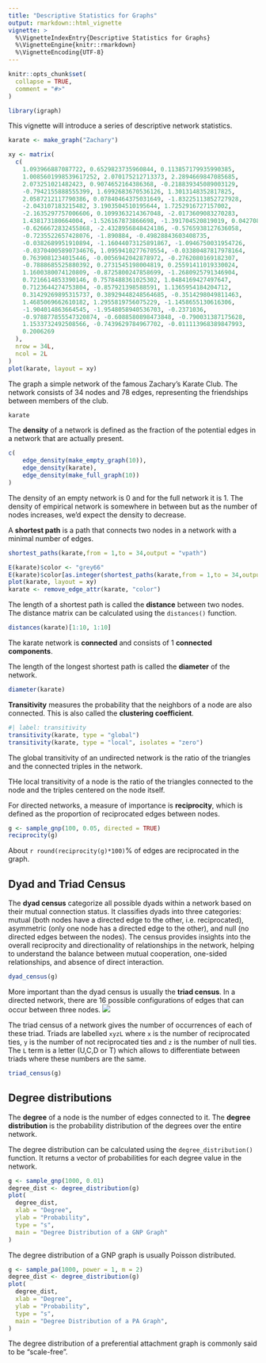 ```yaml
---
title: "Descriptive Statistics for Graphs"
output: rmarkdown::html_vignette
vignette: >
  %\VignetteIndexEntry{Descriptive Statistics for Graphs}
  %\VignetteEngine{knitr::rmarkdown}
  %\VignetteEncoding{UTF-8}
---
```


```r
knitr::opts_chunk$set(
  collapse = TRUE,
  comment = "#>"
)
```

```r
library(igraph)
```

This vignette will introduce a series of descriptive network statistics.

```r
karate <- make_graph("Zachary")
```

```r
xy <- matrix(
  c(
    1.093966887087722, 0.6529823735960844, 0.113857179935990385,
    1.0085601998539617252, 2.070175212713373, 2.2894669847085685,
    2.073251021482423, 0.9074652164386368, -0.218839345089003129,
    -0.7942155888555399, 1.6992683670536126, 1.3013148352817825,
    2.0587212117790386, 0.07840464375031649, -1.83225113852727928,
    -2.043107183215482, 3.1903504510195644, 1.7252916727157002,
    -2.1635297757006606, 0.1099363214367048, -2.0173609083270283,
    1.438173180664004, -1.526167873866698, -1.391704520819019, 0.0427082625044537,
    -0.6266672832455868, -2.4328956848424186, -0.5765938127636058,
    -0.7235522657428076, -1.890884, -0.49828843603408735,
    -0.0382689951910894, -1.16044073125891867, -1.0946750031954726,
    -0.03704005890734676, 1.0959410277670554, -0.03380487817978164,
    0.7639081234015446, -0.0056942042878972, -0.2762080169182307,
    -0.7888685525880392, 0.2731545198004819, 0.25591411019330024,
    1.1600380074120809, -0.8725800247858699, -1.2680925791346904,
    0.7216614853390146, 0.7578488361025302, 1.0484169427497647,
    0.7123644274753804, -0.857921398588591, 1.1365954184204712,
    0.31429269895315737, 0.38929448248564685, -0.3514298049811463,
    1.4685069662610182, 1.2955819756075229, -1.1458655130616306,
    -1.904014863664545, -1.9548058940536703, -0.2371036,
    -0.978877855547320874, -0.6088580898473848, -0.790031387175628,
    1.1533732492508566, -0.7439629784967702, -0.011113968389847993,
    0.2006269
  ),
  nrow = 34L,
  ncol = 2L
)
plot(karate, layout = xy)
```
The graph a simple network of the famous Zachary's Karate Club. The network consists of 34 nodes and 78 edges, representing the friendships between members of the club.

```r
karate
```

The **density** of a network is defined as the fraction of the potential edges in a network that are actually present.
```r
c(
    edge_density(make_empty_graph(10)),
    edge_density(karate),
    edge_density(make_full_graph(10))
)
```

The density of an empty network is $0$ and for the full network it is $1$. 
The density of empirical network is somewhere in between but as the number of nodes increases, we'd expect the density to decrease.

A **shortest path** is a path that connects two nodes in a network with a minimal number of edges. 
```r
shortest_paths(karate,from = 1,to = 34,output = "vpath")
```

```r
E(karate)$color <- "grey66"
E(karate)$color[as.integer(shortest_paths(karate,from = 1,to = 34,output = "epath")$epath[[1]])] <- "red"
plot(karate, layout = xy)
karate <- remove_edge_attr(karate, "color")
```

The length of a shortest path is called the **distance** between two nodes. The distance matrix can be calculated using the `distances()` function.

```r
distances(karate)[1:10, 1:10]
```

The karate network is **connected** and consists of $1$ **connected components**. 

The length of the longest shortest path is called the **diameter** of the network.
```r
diameter(karate)
```

**Transitivity** measures the probability that the neighbors of a node are also connected. This is also called the **clustering coefficient**.  
```r
#| label: transitivity
transitivity(karate, type = "global")
transitivity(karate, type = "local", isolates = "zero")
```
The global transitivity of an undirected network is the ratio of the triangles and the connected triples in the network.

THe local transitivity of a node is the ratio of the triangles connected to the node and the triples centered on the node itself.

For directed networks, a measure of importance is **reciprocity**, which is defined as the proportion of reciprocated edges between nodes.

```r
g <- sample_gnp(100, 0.05, directed = TRUE)
reciprocity(g)
```

About `r round(reciprocity(g)*100)`% of edges are reciprocated in the graph. 

## Dyad and Triad Census

The **dyad census** categorize all possible dyads within a network based on their mutual connection status. It classifies dyads into three categories: mutual (both nodes have a directed edge to the other, i.e. reciprocated), asymmetric (only one node has a directed edge to the other), and null (no directed edges between the nodes). The census provides insights into the overall reciprocity and directionality of relationships in the network, helping to understand the balance between mutual cooperation, one-sided relationships, and absence of direct interaction.

```r
dyad_census(g)
```

More important than the dyad census is usually the **triad census**.
In a directed network, there are 16 possible configurations of edges that can occur between three nodes. 
![](triad_census.jpg)

The triad census of a network gives the number of occurrences of each of these triad. Triads are labelled `xyzL` where `x` is the number of reciprocated ties, `y` is the number of not reciprocated ties and `z` is the number of null ties. The `L` term is a letter (U,C,D or T) which allows to differentiate between triads where these numbers are the same. 

```r
triad_census(g)
```

## Degree distributions

The **degree** of a node is the number of edges connected to it. The **degree distribution** is the probability distribution of the degrees over the entire network. 

The degree distribution can be calculated using the `degree_distribution()` function. It returns a vector of probabilities for each degree value in the network.
```r
g <- sample_gnp(1000, 0.01)
degree_dist <- degree_distribution(g)
plot(
  degree_dist,
  xlab = "Degree",
  ylab = "Probability",
  type = "s",
  main = "Degree Distribution of a GNP Graph"
)
```

The degree distribution of a GNP graph is usually Poisson distributed.

```r
g <- sample_pa(1000, power = 1, m = 2)
degree_dist <- degree_distribution(g)
plot(
  degree_dist,
  xlab = "Degree",
  ylab = "Probability",
  type = "s",
  main = "Degree Distribution of a PA Graph",
)
```

The degree distribution of a preferential attachment graph is commonly said to be "scale-free".

